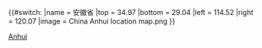 {{#switch:{{{1}}}
|name = 安徽省
|top = 34.97
|bottom = 29.04
|left = 114.52
|right = 120.07
|image  = China Anhui location map.png
}}<noinclude>{{Location map/Info}}
[[Category:中國地理位置圖模板|Anhui]]
</noinclude>